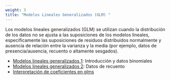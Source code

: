 ```yaml
---
weight: 3
title: "Modelos Lineales Generalizados (GLM) "
---
```



Los modelos lineales generalizados (GLM) se utilizan cuando la distribución de los datos no se ajusta a las suposiciones de los modelos lineales, específicamente las suposiciones de residuos distribuidos normalmente y ausencia de relación entre la varianza y la media (por ejemplo, datos de presencia/ausencia, recuento o altamente sesgados).

* [Modelos lineales generalizados 1](glm-1): Introducción y datos binomiales
* [Modelos lineales generalizados 2](glm-2): Datos de recuento
* [Interpretación de coeficientes en glms](interpret-glm-coeffs)
